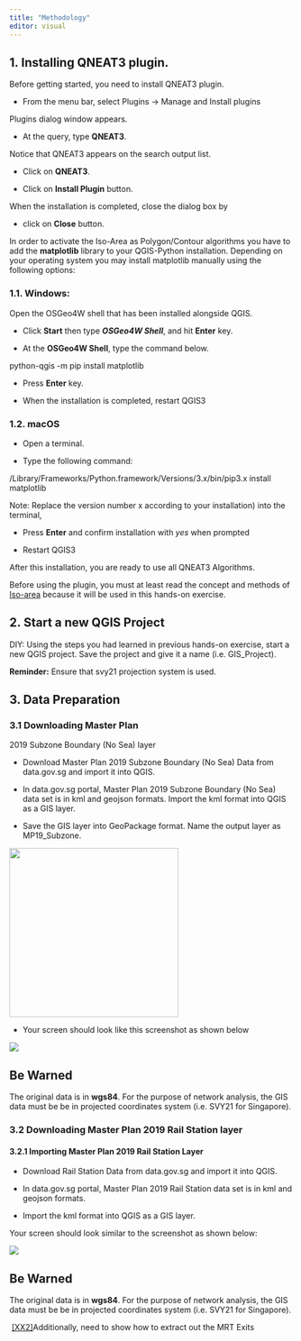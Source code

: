 ```yaml
---
title: "Methodology"
editor: visual
---
```


## 1. Installing QNEAT3 plugin.

Before getting started, you need to install
QNEAT3 plugin.

-   From the menu bar, select Plugins -\> Manage and Install plugins

Plugins dialog window appears.

-   At the query, type **QNEAT3**.

Notice that QNEAT3 appears on the search
output list.

-   Click on **QNEAT3**.

-   Click on **Install Plugin** button.

When the installation is completed, close
the dialog box by

-   click on **Close** button.

In order to activate the Iso-Area as Polygon/Contour algorithms you have to add the **matplotlib** library to your QGIS-Python installation. Depending on your operating system you may install matplotlib manually using the following options:

### 1.1. Windows:

Open the OSGeo4W shell that has been installed alongside QGIS.

-   Click **Start** then type ***OSGeo4W Shell***, and hit **Enter** key.

-   At the **OSGeo4W Shell**, type the command below.

| python-qgis -m pip install matplotlib

-   Press **Enter** key.

-   When the installation is completed, restart QGIS3

### 1.2. macOS

-   Open a terminal.

-   Type the following command:

| /Library/Frameworks/Python.framework/Versions/3.x/bin/pip3.x install matplotlib

Note: Replace the version number x
according to your installation) into the terminal,

-   Press **Enter** and confirm installation with *yes* when prompted

-   Restart QGIS3

After this installation, you are ready to
use all QNEAT3 Algorithms.

Before using the plugin, you must at least read the concept and methods of [Iso-area](https://root676.github.io/IsoAreaAlgs.html) because it will be used in this hands-on exercise.

## 2. Start a new QGIS Project

::: callout-tip
DIY: Using the steps you had learned in previous hands-on exercise, start a new QGIS project. Save the project and give it a name (i.e. GIS_Project).
:::

**Reminder:** Ensure that svy21 projection system is used.

## 3. Data Preparation

### 3.1 Downloading Master Plan
2019 Subzone Boundary (No Sea) layer

-   Download Master Plan 2019 Subzone Boundary (No Sea) Data from data.gov.sg and import it into QGIS.

-   In data.gov.sg portal, Master Plan 2019 Subzone Boundary (No Sea) data set is in kml and geojson formats. Import the kml format into QGIS as a GIS layer.

-   Save the GIS layer into GeoPackage format. Name the output layer as MP19_Subzone.

![](images/paste-E3C213AB.png){fig-align="center" width="300"}

-   Your screen should look like this screenshot as shown below

![](images/paste-C19782D8.png)

::: callout-caution
## Be Warned

The original data is in **wgs84**. For the purpose of network analysis, the GIS data must be be in projected coordinates system (i.e. SVY21 for Singapore).
:::

### 3.2 Downloading Master Plan 2019 Rail Station layer 

#### 3.2.1 Importing Master Plan 2019 Rail Station Layer 

-   Download Rail Station Data from data.gov.sg and import it into QGIS.

-   In data.gov.sg portal, Master Plan 2019 Rail Station data set is in kml and geojson formats.

-   Import the kml format into QGIS as a GIS layer.

Your screen should look similar to the screenshot as shown below:

![](images/paste-D2B3965A.png)

::: callout-caution
## Be Warned

The original data is in **wgs84**. For the purpose of network analysis, the GIS data must be be in projected coordinates system (i.e. SVY21 for Singapore).
:::

 [\[XX2\]](#_msoanchor_2)Additionally, need to show how to extract out the MRT Exits
